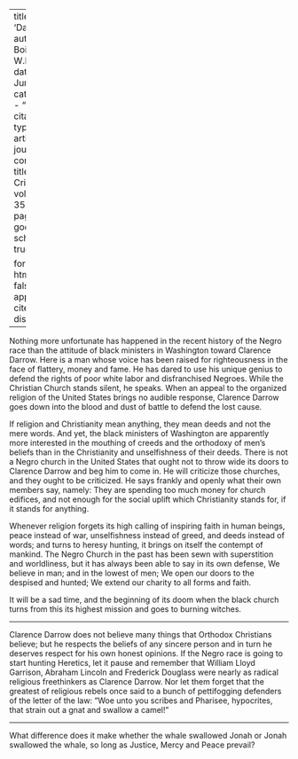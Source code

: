 
---
title: 'Darrow'
author: Du Bois, W.E.B.
date: Jun. 1928
categories: 
  - ""
citation: 
  type: article-journal
  container-title: The Crisis
  volume: 35
  issue: 6
  page: 203
google-scholar: true

format:
  html:
    toc: false
    appendix-cite-as: display
---



Nothing more unfortunate has happened in the recent history of the Negro
race than the attitude of black ministers in Washington toward Clarence
Darrow. Here is a man whose voice has been raised for righteousness in
the face of flattery, money and fame. He has dared to use his unique
genius to defend the rights of poor white labor and disfranchised
Negroes. While the Christian Church stands silent, he speaks. When an
appeal to the organized religion of the United States brings no audible
response, Clarence Darrow goes down into the blood and dust of battle to
defend the lost cause.

If religion and Christianity mean anything, they mean deeds and not the
mere words. And yet, the black ministers of Washington are apparently
more interested in the mouthing of creeds and the orthodoxy of men's
beliefs than in the Christianity and unselfishness of their deeds. There
is not a Negro church in the United States that ought not to throw wide
its doors to Clarence Darrow and beg him to come in. He will criticize
those churches, and they ought to be criticized. He says frankly and
openly what their own members say, namely: They are spending too much
money for church edifices, and not enough for the social uplift which
Christianity stands for, if it stands for anything.

Whenever religion forgets its high calling of inspiring faith in human
beings, peace instead of war, unselfishness instead of greed, and deeds
instead of words; and turns to heresy hunting, it brings on itself the
contempt of mankind. The Negro Church in the past has been sewn with
superstition and worldliness, but it has always been able to say in its
own defense, We believe in man; and in the lowest of men; We open our
doors to the despised and hunted; We extend our charity to all forms and
faith.

It will be a sad time, and the beginning of its doom when the black
church turns from this its highest mission and goes to burning witches.

<hr/>

Clarence Darrow does not believe many things that Orthodox Christians
believe; but he respects the beliefs of any sincere person and in turn
he deserves respect for his own honest opinions. If the Negro race is
going to start hunting Heretics, let it pause and remember that William
Lloyd Garrison, Abraham Lincoln and Frederick Douglass were nearly as
radical religious freethinkers as Clarence Darrow. Nor let them forget
that the greatest of religious rebels once said to a bunch of
pettifogging defenders of the letter of the law: "Woe unto
you scribes and Pharisee, hypocrites, that strain out a gnat and swallow
a camel!"

<hr/>

What difference does it make whether the whale swallowed Jonah or Jonah
swallowed the whale, so long as Justice, Mercy and Peace prevail?

